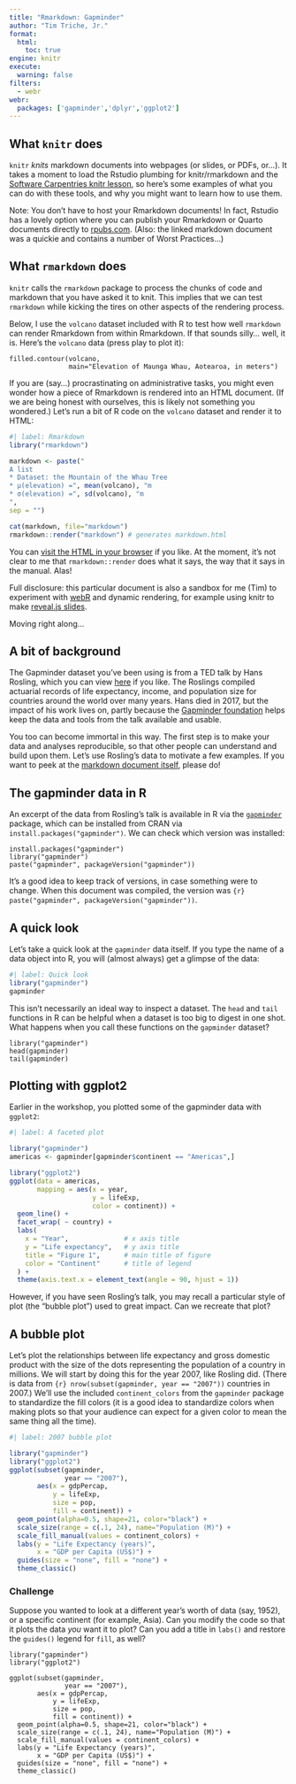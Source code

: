 ```yaml
---
title: "Rmarkdown: Gapminder"
author: "Tim Triche, Jr."
format: 
  html:
    toc: true
engine: knitr
execute:
  warning: false
filters:
  - webr
webr:
  packages: ['gapminder','dplyr','ggplot2']
---
```


## What `knitr` does

`knitr` _knits_ markdown documents into webpages (or slides, or PDFs, or...). 
It takes a moment to load the Rstudio plumbing for knitr/rmarkdown and the 
<a href="https://swcarpentry.github.io/r-novice-gapminder/14-knitr-markdown.html">Software Carpentries knitr lesson</a>, so here's some examples of what you can
do with these tools, and why you might want to learn how to use them.

Note: You don't have to host your Rmarkdown documents! In fact, Rstudio has a 
lovely option where you can publish your Rmarkdown or Quarto documents directly 
to <a href="https://rpubs.com/ttriche/1011627">rpubs.com</a>. (Also: the linked
markdown document was a quickie and contains a number of Worst Practices...)

## What `rmarkdown` does

`knitr` calls the `rmarkdown` package to process the chunks of code and markdown
that you have asked it to knit.  This implies that we can test `rmarkdown` while
kicking the tires on other aspects of the rendering process. 

Below, I use the `volcano` dataset included with R to test how well `rmarkdown`
can render Rmarkdown from within Rmarkdown. If that sounds silly... well, it is.
Here's the `volcano` data (press play to plot it):

```webr-r
filled.contour(volcano, 
               main="Elevation of Maunga Whau, Aotearoa, in meters")
```

If you are (say...) procrastinating on administrative tasks, you might even 
wonder how a piece of Rmarkdown is rendered into an HTML document.  (If we are 
being honest with ourselves, this is likely not something you wondered.)
Let's run a bit of R code on the `volcano` dataset and render it to HTML:

```r
#| label: Rmarkdown
library("rmarkdown")

markdown <- paste("
A list
* Dataset: the Mountain of the Whau Tree
* μ(elevation) =", mean(volcano), "m
* σ(elevation) =", sd(volcano), "m
",
sep = "")

cat(markdown, file="markdown")
rmarkdown::render("markdown") # generates markdown.html
```

You can <a href="markdown.html">visit the HTML in your browser</a> if you like.
At the moment, it's not clear to me that `rmarkdown::render` does what it
says, the way that it says in the manual. Alas!

Full disclosure: this particular document is also a sandbox for me (Tim)
to experiment with <a href="https://docs.r-wasm.org/webr/latest/">webR</a>
and dynamic rendering, for example using knitr to make
<a href="/slides/webR/#/knitr">reveal.js slides</a>.

Moving right along...


## A bit of background

The Gapminder dataset you've been using is from a TED talk by Hans Rosling, 
which you can view <a href="https://www.youtube.com/watch?v=hVimVzgtD6w">here</a> if you like. The Roslings compiled actuarial records of life expectancy,
income, and population size for countries around the world over many years. Hans
died in 2017, but the impact of his work lives on, partly because the
<a href="https://www.gapminder.org/about/about-gapminder/history/">Gapminder 
foundation</a> helps keep the data and tools from the talk available and usable.

You too can become immortal in this way. The first step is to make your data and
analyses reproducible, so that other people can understand and build upon them.
Let's use Rosling's data to motivate a few examples. If you want to peek
at the <a href="https://github.com/trichelab/trichelab.github.io/blob/gh-pages/webR/gapminder/Gapminder.qmd">markdown document itself</a>, please do!


## The gapminder data in R

An excerpt of the data from Rosling's talk is available in R via the
<a href="https://cran.r-project.org/package=gapminder">`gapminder`</a>
package, which can be installed from CRAN via `install.packages("gapminder")`.
We can check which version was installed:

```webr-r
install.packages("gapminder")
library("gapminder")
paste("gapminder", packageVersion("gapminder"))
```

It's a good idea to keep track of versions, in case something were to change.
When this document was compiled, the version was 
`{r} paste("gapminder", packageVersion("gapminder"))`.


## A quick look

Let's take a quick look at the `gapminder` data itself. If you type the name
of a data object into R, you will (almost always) get a glimpse of the data:

```r
#| label: Quick look 
library("gapminder")
gapminder
```

This isn't necessarily an ideal way to inspect a dataset.  The `head` and `tail`
functions in R can be helpful when a dataset is too big to digest in one shot. 
What happens when you call these functions on the `gapminder` dataset?

```webr-r
library("gapminder")
head(gapminder)
tail(gapminder)
```

## Plotting with ggplot2

Earlier in the workshop, you plotted some of the gapminder data with `ggplot2`:

```r
#| label: A faceted plot

library("gapminder") 
americas <- gapminder[gapminder$continent == "Americas",]

library("ggplot2")
ggplot(data = americas, 
       mapping = aes(x = year, 
                     y = lifeExp, 
                     color = continent)) +
  geom_line() + 
  facet_wrap( ~ country) +
  labs(
    x = "Year",              # x axis title
    y = "Life expectancy",   # y axis title
    title = "Figure 1",      # main title of figure
    color = "Continent"      # title of legend
  ) +
  theme(axis.text.x = element_text(angle = 90, hjust = 1))  

```

However, if you have seen Rosling's talk, you may recall a particular style 
of plot (the "bubble plot") used to great impact.  Can we recreate that plot?


## A bubble plot

Let's plot the relationships between life expectancy and gross domestic product
with the size of the dots representing the population of a country in millions.
We will start by doing this for the year 2007, like Rosling did. (There is data 
from `{r} nrow(subset(gapminder, year == "2007"))` countries in 2007.) We'll use
the included `continent_colors` from the `gapminder` package to standardize the
fill colors (it is a good idea to standardize colors when making plots so that 
your audience can expect for a given color to mean the same thing all the time).

```r
#| label: 2007 bubble plot

library("gapminder")
library("ggplot2")
ggplot(subset(gapminder, 
              year == "2007"), 
       aes(x = gdpPercap, 
           y = lifeExp, 
           size = pop,
           fill = continent)) + 
  geom_point(alpha=0.5, shape=21, color="black") +
  scale_size(range = c(.1, 24), name="Population (M)") +
  scale_fill_manual(values = continent_colors) + 
  labs(y = "Life Expectancy (years)", 
       x = "GDP per Capita (US$)") +
  guides(size = "none", fill = "none") + 
  theme_classic() 

```

### Challenge

Suppose you wanted to look at a different year's worth of data (say, 1952), or
a specific continent (for example, Asia). Can you modify the code so that it
plots the data _you_ want it to plot? Can you add a title in `labs()` and 
restore the `guides()` legend for `fill`, as well?

```webr-r

library("gapminder")
library("ggplot2")

ggplot(subset(gapminder, 
              year == "2007"), 
       aes(x = gdpPercap, 
           y = lifeExp, 
           size = pop,
           fill = continent)) + 
  geom_point(alpha=0.5, shape=21, color="black") +
  scale_size(range = c(.1, 24), name="Population (M)") +
  scale_fill_manual(values = continent_colors) + 
  labs(y = "Life Expectancy (years)", 
       x = "GDP per Capita (US$)") +
  guides(size = "none", fill = "none") + 
  theme_classic()

```
